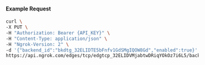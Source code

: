 
#### Example Request

```bash
curl \
-X PUT \
-H "Authorization: Bearer {API_KEY}" \
-H "Content-Type: application/json" \
-H "Ngrok-Version: 2" \
-d '{"backend_id":"bkdtg_32ELIDTE5bFnfv1GdSMgIQOW8Gd","enabled":true}' \
https://api.ngrok.com/edges/tcp/edgtcp_32ELIDVMjabtwDRiqYOkOz7i6L5/backend
```
